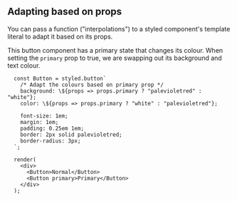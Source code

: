 
## Adapting based on props

You can pass a function ("interpolations") to a styled component's template literal
to adapt it based on its props.

This button component has a primary state that changes its colour.
When setting the <Code>primary</Code>  prop to true, we are swapping out its background and text colour.


```react
  const Button = styled.button`
    /* Adapt the colours based on primary prop */
    background: \${props => props.primary ? "palevioletred" : "white"};
    color: \${props => props.primary ? "white" : "palevioletred"};

    font-size: 1em;
    margin: 1em;
    padding: 0.25em 1em;
    border: 2px solid palevioletred;
    border-radius: 3px;
  `;

  render(
    <div>
      <Button>Normal</Button>
      <Button primary>Primary</Button>
    </div>
  );
```
